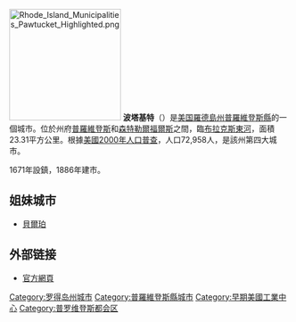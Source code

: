 {{coord|41|52|33|N|71|22|37|W|display=title}}
[[File:Rhode_Island_Municipalities_Pawtucket__Highlighted.png|200px]] 
'''波塔基特'''（{{lang-en|Pawtucket}}）是[[美国|美国]][[羅德島州|羅德島州]][[普羅維登斯縣|普羅維登斯縣]]的一個城市。位於州府[[普羅維登斯|普羅維登斯]]和[[森特勒爾福爾斯_(羅得島州)|森特勒爾福爾斯]]之間，臨[[布拉克斯東河|布拉克斯東河]]，面積23.31平方公里。根據[[美國2000年人口普查|美國2000年人口普查]]，人口72,958人，是該州第四大城市。

1671年設鎮，1886年建市。

== 姐妹城市 ==
* {{GBR}}[[貝爾珀|貝爾珀]]

== 外部链接 ==
* [http://www.pawtucketri.com/ 官方網頁] {{Wayback|url=http://www.pawtucketri.com/ |date=20190106225408 }}

{{Rhode Island}}
{{普洛維登斯縣}}
{{Authority control}}
{{RhodeIsland-geo-stub}}

{{DEFAULTSORT:Pawtucket, Rhode Island}}
[[Category:罗得岛州城市|Category:罗得岛州城市]]
[[Category:普羅維登斯縣城市|Category:普羅維登斯縣城市]]
[[Category:早期美國工業中心|Category:早期美國工業中心]]
[[Category:普罗维登斯都会区|Category:普罗维登斯都会区]]